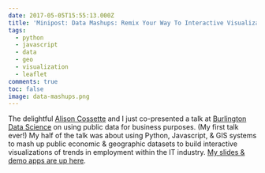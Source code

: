 ```yaml
---
date: 2017-05-05T15:55:13.000Z
title: 'Minipost: Data Mashups: Remix Your Way To Interactive Visualizations'
tags:
  - python
  - javascript
  - data
  - geo
  - visualization
  - leaflet
comments: true
toc: false
image: data-mashups.png
---
```


The delightful [Alison Cossette](https://twitter.com/alison_cossette) and I just co-presented a talk at [Burlington Data Science](https://www.meetup.com/Burlington-Data-Scientists/) on using public data for business purposes. (My first talk ever!) My half of the talk was about using Python, Javascript, & GIS systems to mash up public economic & geographic datasets to build interactive visualizations of trends in employment within the IT industry. [My slides & demo apps are up here](https://vivshaw.github.io/4-19-public-data-talk/).
